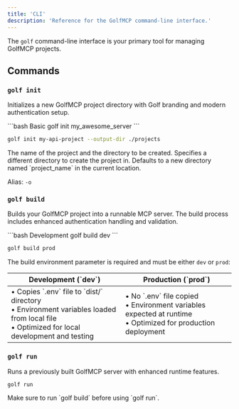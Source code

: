 ```yaml
---
title: 'CLI'
description: 'Reference for the GolfMCP command-line interface.'
---
```


The `golf` command-line interface is your primary tool for managing GolfMCP projects.

## Commands

### `golf init`

Initializes a new GolfMCP project directory with Golf branding and modern authentication setup.

<CodeGroup>
```bash Basic
golf init my_awesome_server
```

```bash With options
golf init my-api-project --output-dir ./projects
```
</CodeGroup>

<ParamField path="project_name" type="string" required>
  The name of the project and the directory to be created.
</ParamField>

<ParamField path="--output-dir" type="string">
  Specifies a different directory to create the project in. Defaults to a new directory named `project_name` in the current location.
  
  Alias: `-o`
</ParamField>


### `golf build`

Builds your GolfMCP project into a runnable MCP server. The build process includes enhanced authentication handling and validation.

<CodeGroup>
```bash Development
golf build dev
```

```bash Production
golf build prod
```
</CodeGroup>

The build environment parameter is required and must be either `dev` or `prod`:

<table>
  <thead>
    <tr>
      <th>Development (`dev`)</th>
      <th>Production (`prod`)</th>
    </tr>
  </thead>
  <tbody>
    <tr>
      <td>
        • Copies `.env` file to `dist/` directory<br/>
        • Environment variables loaded from local file<br/>
        • Optimized for local development and testing
      </td>
      <td>
        • No `.env` file copied<br/>
        • Environment variables expected at runtime<br/>
        • Optimized for production deployment
      </td>
    </tr>
  </tbody>
</table>

### `golf run`

Runs a previously built GolfMCP server with enhanced runtime features.

```bash
golf run
```


<Note>
  Make sure to run `golf build` before using `golf run`.
</Note>